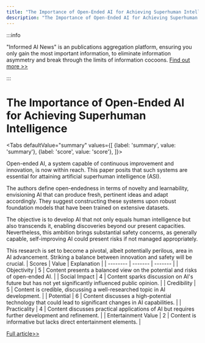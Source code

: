 ```yaml
---
title: "The Importance of Open-Ended AI for Achieving Superhuman Intelligence"
description: "The Importance of Open-Ended AI for Achieving Superhuman Intelligence"
---
```



:::info

"Informed AI News" is an publications aggregation platform, ensuring you only gain the most important information, to eliminate information asymmetry and break through the limits of information cocoons.  [Find out more >>](/)

:::

# The Importance of Open-Ended AI for Achieving Superhuman Intelligence


<Tabs
	defaultValue="summary"
	values={[
	{label: 'summary', value: 'summary'},
	{label: 'score', value: 'score'},
]}>
<TabItem value="summary">


Open-ended AI, a system capable of continuous improvement and innovation, is now within reach. This paper posits that such systems are essential for attaining artificial superhuman intelligence (ASI).

The authors define open-endedness in terms of novelty and learnability, envisioning AI that can produce fresh, pertinent ideas and adapt accordingly. They suggest constructing these systems upon robust foundation models that have been trained on extensive datasets.

The objective is to develop AI that not only equals human intelligence but also transcends it, enabling discoveries beyond our present capacities. Nevertheless, this ambition brings substantial safety concerns, as generally capable, self-improving AI could present risks if not managed appropriately.

This research is set to become a pivotal, albeit potentially perilous, area in AI advancement. Striking a balance between innovation and safety will be crucial.
</TabItem>
<TabItem value="score">
	| Scores     | Value   | Explanation |
	| -------- | ------- | ------- |
	| Objectivity  | 5    | Content presents a balanced view on the potential and risks of open-ended AI.    |
	| Social Impact | 4     | Content sparks discussion on AI's future but has not yet significantly influenced public opinion.    |
	| Credibility    | 5    | Content is credible, discussing a well-researched topic in AI development.    |
	| Potential    | 6    | Content discusses a high-potential technology that could lead to significant changes in AI capabilities.    |
	| Practicality    | 4    | Content discusses practical applications of AI but requires further development and refinement.    |
	| Entertainment Value    | 2    | Content is informative but lacks direct entertainment elements.    |
</TabItem>
</Tabs>

[Full article>>](https://arxiv.org/abs/2406.04268)
